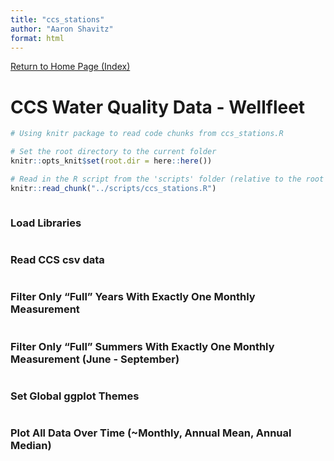 ```yaml
---
title: "ccs_stations"
author: "Aaron Shavitz"
format: html
---
```

[Return to Home Page (Index)](https://ashavitz.github.io/wellfleet_project/)

# CCS Water Quality Data - Wellfleet

```r
# Using knitr package to read code chunks from ccs_stations.R

# Set the root directory to the current folder
knitr::opts_knit$set(root.dir = here::here())

# Read in the R script from the 'scripts' folder (relative to the root project directory)
knitr::read_chunk("../scripts/ccs_stations.R")
```

```r
```

### Load Libraries
```r
```

### Read CCS csv data
```r
```

### Filter Only "Full" Years With Exactly One Monthly Measurement
```r
```

### Filter Only "Full" Summers With Exactly One Monthly Measurement (June - September)
```r
```

### Set Global ggplot Themes
```r
```

### Plot All Data Over Time (~Monthly, Annual Mean, Annual Median)
```r
```
